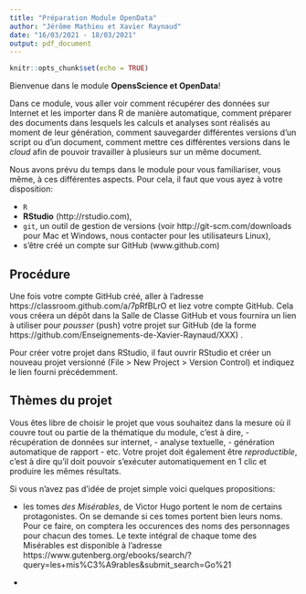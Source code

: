 ```yaml
---
title: "Préparation Module OpenData"
author: "Jérôme Mathieu et Xavier Raynaud"
date: "16/03/2021 - 18/03/2021"
output: pdf_document
---
```


```r
knitr::opts_chunk$set(echo = TRUE)
```

Bienvenue dans le module **OpensScience et OpenData**! 

Dans ce module, vous aller voir comment récupérer des données sur Internet et les importer dans R de manière automatique, comment préparer des documents dans lesquels les calculs et analyses sont réalisés au moment de leur génération, comment sauvegarder différentes versions d'un script ou d'un document, comment mettre ces différentes versions dans le *cloud* afin de pouvoir travailler à plusieurs sur un même document. 

Nous avons prévu du temps dans le module pour vous familiariser, vous même, à ces différentes aspects. Pour cela, il faut que vous ayez à votre disposition:

* `R`
* **RStudio** (http://rstudio.com),
* `git`, un outil de gestion de versions (voir http://git-scm.com/downloads pour Mac et Windows, nous contacter pour les utilisateurs Linux),
* s'être créé un compte sur GitHub (www.github.com)

## Procédure
Une fois votre compte GitHub créé, aller à l'adresse https://classroom.github.com/a/7pRfBLrO et liez votre compte GitHub. Cela vous créera un dépôt dans la Salle de Classe GitHub et vous fournira un lien à utiliser pour *pousser* (push) votre projet sur GitHub (de la forme  https://github.com/Enseignements-de-Xavier-Raynaud/XXX) . 

Pour créer votre projet dans RStudio, il faut ouvrir RStudio et créer un nouveau projet versionné (File > New Project > Version Control) et indiquez le lien fourni précédemment.

## Thèmes du projet
Vous êtes libre de choisir le projet que vous souhaitez dans la mesure où il couvre tout ou partie de la thématique du module, c'est à dire, 
- récupération de données sur internet, 
- analyse textuelle,
- génération automatique de rapport
- etc.
Votre projet doit également être *reproductible*, c'est à dire qu'il doit pouvoir s'exécuter automatiquement en 1 clic et produire les mêmes résultats. 

Si vous n'avez pas d'idée de projet simple voici quelques propositions: 

- les tomes *des Misérables*, de Victor Hugo portent le nom de certains protagonistes. On se demande si ces tomes portent bien leurs noms. Pour ce faire, on comptera les occurences des noms des personnages pour chacun des tomes. Le texte intégral de chaque tome des Misérables est disponible à l'adresse https://www.gutenberg.org/ebooks/search/?query=les+mis%C3%A9rables&submit_search=Go%21

-

